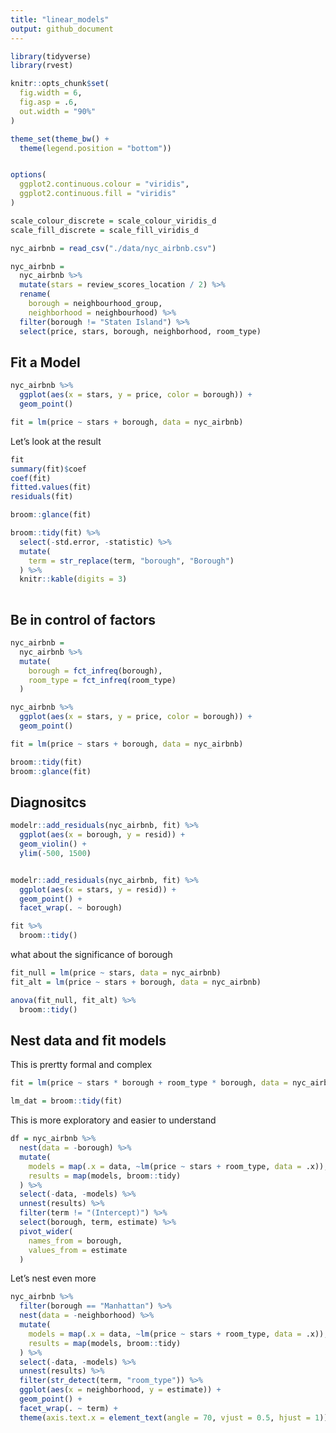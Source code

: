 ```yaml
---
title: "linear_models"
output: github_document
---
```


```r
library(tidyverse)
library(rvest)

knitr::opts_chunk$set(
  fig.width = 6,
  fig.asp = .6,
  out.width = "90%"
)

theme_set(theme_bw() +
  theme(legend.position = "bottom"))


options(
  ggplot2.continuous.colour = "viridis",
  ggplot2.continuous.fill = "viridis"
)

scale_colour_discrete = scale_colour_viridis_d
scale_fill_discrete = scale_fill_viridis_d
```


```r
nyc_airbnb = read_csv("./data/nyc_airbnb.csv")

nyc_airbnb = 
  nyc_airbnb %>% 
  mutate(stars = review_scores_location / 2) %>% 
  rename(
    borough = neighbourhood_group,
    neighborhood = neighbourhood) %>% 
  filter(borough != "Staten Island") %>% 
  select(price, stars, borough, neighborhood, room_type)


```

## Fit a Model

```r
nyc_airbnb %>% 
  ggplot(aes(x = stars, y = price, color = borough)) +
  geom_point()
```

```r
fit = lm(price ~ stars + borough, data = nyc_airbnb)
```

Let's look at the result

```r
fit
summary(fit)$coef
coef(fit)
fitted.values(fit)
residuals(fit)
```

```r
broom::glance(fit)

broom::tidy(fit) %>% 
  select(-std.error, -statistic) %>%
  mutate(
    term = str_replace(term, "borough", "Borough")
  ) %>% 
  knitr::kable(digits = 3)
  
```


## Be in control of factors


```r
nyc_airbnb =
  nyc_airbnb %>% 
  mutate(
    borough = fct_infreq(borough),
    room_type = fct_infreq(room_type)
  )
```

```r
nyc_airbnb %>% 
  ggplot(aes(x = stars, y = price, color = borough)) +
  geom_point()
```

```r
fit = lm(price ~ stars + borough, data = nyc_airbnb)

broom::tidy(fit)
broom::glance(fit)
```

## Diagnositcs

```r
modelr::add_residuals(nyc_airbnb, fit) %>% 
  ggplot(aes(x = borough, y = resid)) +
  geom_violin() +
  ylim(-500, 1500)


modelr::add_residuals(nyc_airbnb, fit) %>% 
  ggplot(aes(x = stars, y = resid)) +
  geom_point() +
  facet_wrap(. ~ borough)
```

```r
fit %>% 
  broom::tidy()
```

what about the significance of borough

```r
fit_null = lm(price ~ stars, data = nyc_airbnb)
fit_alt = lm(price ~ stars + borough, data = nyc_airbnb)

anova(fit_null, fit_alt) %>% 
  broom::tidy()
```

## Nest data and fit models 


This is prertty formal and complex 

```r
fit = lm(price ~ stars * borough + room_type * borough, data = nyc_airbnb)

lm_dat = broom::tidy(fit)
```

This is more exploratory and easier to understand

```r
df = nyc_airbnb %>% 
  nest(data = -borough) %>% 
  mutate(
    models = map(.x = data, ~lm(price ~ stars + room_type, data = .x)),
    results = map(models, broom::tidy)
  ) %>% 
  select(-data, -models) %>% 
  unnest(results) %>% 
  filter(term != "(Intercept)") %>%
  select(borough, term, estimate) %>% 
  pivot_wider(
    names_from = borough,
    values_from = estimate
  )
```

Let's nest even more

```r
nyc_airbnb %>% 
  filter(borough == "Manhattan") %>% 
  nest(data = -neighborhood) %>% 
  mutate(
    models = map(.x = data, ~lm(price ~ stars + room_type, data = .x)),
    results = map(models, broom::tidy)
  ) %>% 
  select(-data, -models) %>% 
  unnest(results) %>%
  filter(str_detect(term, "room_type")) %>% 
  ggplot(aes(x = neighborhood, y = estimate)) +
  geom_point() +
  facet_wrap(. ~ term) +
  theme(axis.text.x = element_text(angle = 70, vjust = 0.5, hjust = 1))
```

